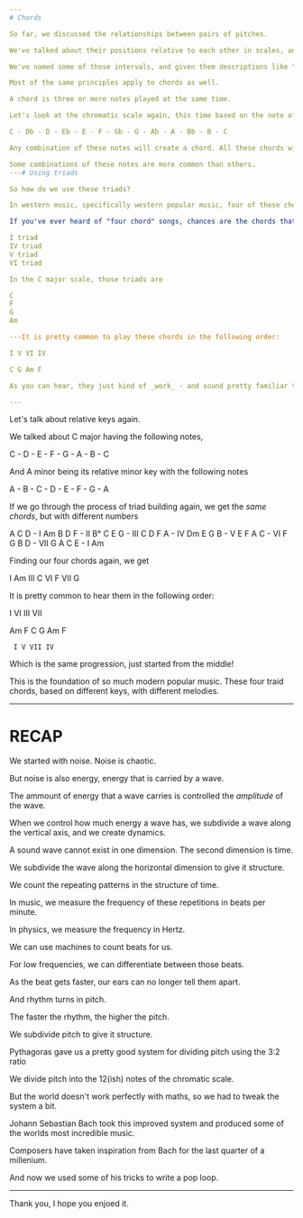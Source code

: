 ```yaml
---
# Chords

So far, we discussed the relationships between pairs of pitches.

We've talked about their positions relative to each other in scales, and how they work as intervals.

We've named some of those intervals, and given them descriptions like "Major" and "Minor".

Most of the same principles apply to chords as well.

A chord is three or more notes played at the same time.

Let's look at the chromatic scale again, this time based on the note of C - the "root" note, or "tonic" of the scale.

C - Db - D - Eb - E - F - Gb - G - Ab - A - Bb - B - C

Any combination of these notes will create a chord. All these chords will have their own name, and sound, and their own use in music.

Some combinations of these notes are more common than others.
---# Using triads

So how do we use these triads?

In western music, specifically western popular music, four of these chords are the most common.

If you've ever heard of "four chord" songs, chances are the chords that were used were:

I triad
IV triad
V triad
VI triad

In the C major scale, those triads are

C
F
G
Am

---It is pretty common to play these chords in the following order:

I V VI IV

C G Am F

As you can hear, they just kind of _work_ - and sound pretty familiar to modern ears.

---
```


Let's talk about relative keys again.

We talked about C major having the following notes,

C - D - E - F - G - A - B - C

And A minor being its relative minor key with the following notes

A - B - C - D - E - F - G - A

If we go through the process of triad building again, we get the _same chords_, but with different numbers

A C D - I Am
B D F - II B°
C E G - III C
D F A - IV Dm
E G B - V E
F A C - VI F
G B D - VII G
A C E - I Am

Finding our four chords again, we get

I Am
III C
VI F
VII G

It is pretty common to hear them in the following order:

I VI III VII

Am F C G Am F

     I V VII IV

Which is the same progression, just started from the middle!

This is the foundation of so much modern popular music. These four traid chords, based on different keys, with different melodies.

---

# RECAP

We started with noise. Noise is chaotic.

But noise is also energy, energy that is carried by a wave.

The ammount of energy that a wave carries is controlled the _amplitude_ of the wave.

When we control how much energy a wave has, we subdivide a wave along the vertical axis, and we create dynamics.

A sound wave cannot exist in one dimension. The second dimension is time.

We subdivide the wave along the horizontal dimension to give it structure.

We count the repeating patterns in the structure of time.

In music, we measure the frequency of these repetitions in beats per minute.

In physics, we measure the frequency in Hertz.

We can use machines to count beats for us.

For low frequencies, we can differentiate between those beats.

As the beat gets faster, our ears can no longer tell them apart.

And rhythm turns in pitch.

The faster the rhythm, the higher the pitch.

We subdivide pitch to give it structure.

Pythagoras gave us a pretty good system for dividing pitch using the 3:2 ratio

We divide pitch into the 12(ish) notes of the chromatic scale.

But the world doesn't work perfectly with maths, so we had to tweak the system a bit.

Johann Sebastian Bach took this improved system and produced some of the worlds most incredible music.

Composers have taken inspiration from Bach for the last quarter of a millenium.

And now we used some of his tricks to write a pop loop.

---

Thank you, I hope you enjoed it.
